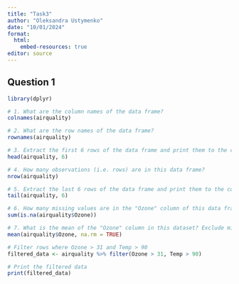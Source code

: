 ```yaml
---
title: "Task3"
author: "Oleksandra Ustymenko"
date: "10/01/2024"
format:
  html:
    embed-resources: true
editor: source
---
```


## Question 1 
```r
library(dplyr)
```

```r
# 1. What are the column names of the data frame?
colnames(airquality)
```

```r
# 2. What are the row names of the data frame?
rownames(airquality)
```


```r


# 3. Extract the first 6 rows of the data frame and print them to the console
head(airquality, 6)
```

```r
# 4. How many observations (i.e. rows) are in this data frame?
nrow(airquality)
```

```r
# 5. Extract the last 6 rows of the data frame and print them to the console
tail(airquality, 6)
```


```r
# 6. How many missing values are in the "Ozone" column of this data frame?
sum(is.na(airquality$Ozone))
```

```r

# 7. What is the mean of the "Ozone" column in this dataset? Exclude missing values (coded as NA) from this calculation.
mean(airquality$Ozone, na.rm = TRUE)
```

```r
# Filter rows where Ozone > 31 and Temp > 90
filtered_data <- airquality %>% filter(Ozone > 31, Temp > 90)

# Print the filtered data
print(filtered_data)

```